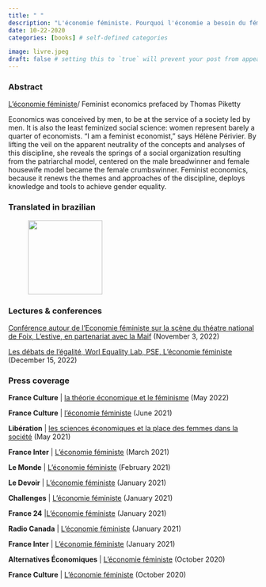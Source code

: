 ```yaml
---
title: " "
description: "L'économie féministe. Pourquoi l'économie a besoin du féminisme et vice versa, Presses de Sciences Po, 2020. ISBN: 139782724626759"
date: 10-22-2020
categories: [books] # self-defined categories

image: livre.jpeg
draft: false # setting this to `true` will prevent your post from appearing on your listing page until you're ready!
---
```


### Abstract

[L'économie féministe](https://www.pressesdesciencespo.fr/fr/book/?gcoi=27246100423030#h2tabDetails)/ Feminist economics prefaced by Thomas Piketty

Economics was conceived by men, to be at the service of a society led by men. It is also the least feminized social science: women represent barely a quarter of economists. "I am a feminist economist," says Hélène Périvier. By lifting the veil on the apparent neutrality of the concepts and analyses of this discipline, she reveals the springs of a social organization resulting from the patriarchal model, centered on the male breadwinner and female housewife model became the female crumbswinner. Feminist economics, because it renews the themes and approaches of the discipline, deploys knowledge and tools to achieve gender equality.

### **Translated in brazilian**

![![](https://hperivier.github.io/hp_bilingue/images/EF_bresil.jpg){width="150"}](){fig-align="center"}

### Lectures & conferences

[Conférence autour de l'Economie féministe sur la scène du théatre national de Foix, L'estive, en partenariat avec la Maif](https://www.youtube.com/watch?v=TGVJHkM5yk0) (November 3, 2022)

[Les débats de l'égalité, Worl Equality Lab, PSE, L'économie féministe](http://prod.inequalitylab.world/fr/event/leconomie-feministe-15-decembre-2020/) (December 15, 2022)

### Press coverage

**France Culture** \| [la théorie économique et le féminisme](https://www.radiofrance.fr/franceculture/podcasts/entendez-vous-l-eco/science-genree-science-biaisee-5874064 "la théorie économique et le féminisme - nouvelle fenêtre") (May 2022)

**France Culture** \| [l'économie féministe](https://www.franceculture.fr/emissions/la-grande-table-idees/en-economie-les-femmes-comptent-aussi "l'économie féministe - nouvelle fenêtre") (June 2021)

**Libération** \| [les sciences économiques et la place des femmes dans la société](https://www.liberation.fr/plus/du-role-economique-des-femmes-dans-la-societe-20210528_F4GDWJFBA5C5DKGD3PJ6W6TXTU/ "les sciences économiques et la place des femmes dans la société - nouvelle fenêtre") (May 2021)

**France Inter** \| [L'économie féministe](https://www.franceinter.fr/emissions/une-semaine-en-france/une-semaine-en-france-12-mars-2021 "l'économie féministe - nouvelle fenêtre") (March 2021)

**Le Monde** \| [L'économie féministe](https://www.lemonde.fr/emploi/article/2021/02/03/l-economie-feministe-relire-l-economie-sans-biais-sociaux_6068579_1698637.html "son dernier ouvrage : L'économie féministe - nouvelle fenêtre") (February 2021)

**Le Devoir** \| [L'économie féministe](https://media1.ledevoir.com/economie/594309/l-economie-en-quete-de-diversite "l'économie féministe - nouvelle fenêtre") (January 2021)

**Challenges** \| [L'économie féministe](https://www.challenges.fr/femmes/helene-perivier-ofce-dans-leconomie-de-marche-il-y-a-une-dimension-emancipatrice-pour-les-femmes_747344 "son dernier ouvrage : L'économie féministe - nouvelle fenêtre") (January 2021)

**France 24** \|[L'économie féministe](https://www.france24.com/fr/%C3%A9missions/l-entretien/20210118-le-f%C3%A9minisme-peut-apporter-beaucoup-%C3%A0-l-%C3%A9conomie-selon-l-%C3%A9conomiste-h%C3%A9l%C3%A8ne-p%C3%A9rivier?ref=tw_i "son dernier ouvrage : L'économie féministe - nouvelle fenêtre") (January 2021)

**Radio Canada** \| [L'économie féministe](https://ici.radio-canada.ca/premiere/emissions/le-15-18/segments/entrevue/338934/economie-feministe-helene-perivier-inegalite-femmes-hommes "L'économie féministe - nouvelle fenêtre") (January 2021)

**France Inter** \| [L'économie féministe](https://www.franceinter.fr/emissions/l-invite-du-week-end/l-invite-du-week-end-20-decembre-2020 "son dernier ouvrage : L'économie féministe - nouvelle fenêtre") (January 2021)

**Alternatives Économiques** \| [L'économie féministe](https://www.alternatives-economiques.fr/helene-perivier-fondements-de-letat-social-genres/00094343 "L'économie féministe - nouvelle fenêtre") (October 2020)

**France Culture** \| [L'économie féministe](https://www.franceculture.fr/emissions/la-bibliotheque-ideale-de-leco/bibliotheque-de-leco-du-lundi-26-octobre-2020 "L'économie féministe - nouvelle fenêtre") (October 2020)

### 
